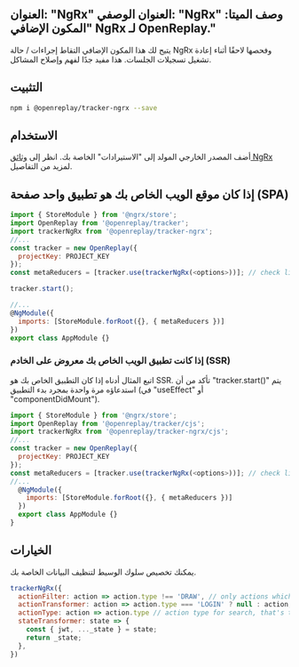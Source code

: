 العنوان: "NgRx"
العنوان الوصفي: "NgRx"
وصف الميتا: "المكون الإضافي NgRx لـ OpenReplay."
---

يتيح لك هذا المكون الإضافي التقاط إجراءات / حالة NgRx وفحصها لاحقًا أثناء إعادة تشغيل تسجيلات الجلسات. هذا مفيد جدًا لفهم وإصلاح المشاكل.

## التثبيت


```bash
npm i @openreplay/tracker-ngrx --save
```


## الاستخدام

أضف المصدر الخارجي المولد إلى "الاستيرادات" الخاصة بك. انظر إلى [وثائق NgRx](https://ngrx.io/guide/store/metareducers) لمزيد من التفاصيل.

## إذا كان موقع الويب الخاص بك هو تطبيق واحد صفحة (SPA)


```js
import { StoreModule } from '@ngrx/store';
import OpenReplay from '@openreplay/tracker';
import trackerNgRx from '@openreplay/tracker-ngrx';
//...
const tracker = new OpenReplay({
  projectKey: PROJECT_KEY
});
const metaReducers = [tracker.use(trackerNgRx(<options>))]; // check list of available options below

tracker.start();

//...
@NgModule({
  imports: [StoreModule.forRoot({}, { metaReducers })]
})
export class AppModule {}
```


### إذا كانت تطبيق الويب الخاص بك معروض على الخادم (SSR)

اتبع المثال أدناه إذا كان التطبيق الخاص بك هو SSR. تأكد من أن "tracker.start()" يتم استدعاؤه مرة واحدة بمجرد بدء التطبيق (في "useEffect" أو "componentDidMount").


```js
import { StoreModule } from '@ngrx/store';
import OpenReplay from '@openreplay/tracker/cjs';
import trackerNgRx from '@openreplay/tracker-ngrx/cjs';
//...
const tracker = new OpenReplay({
  projectKey: PROJECT_KEY
});
const metaReducers = [tracker.use(trackerNgRx(<options>))]; // check list of available options below
//...
  @NgModule({
    imports: [StoreModule.forRoot({}, { metaReducers })]
  })
  export class AppModule {}
}

```


## الخيارات

يمكنك تخصيص سلوك الوسيط لتنظيف البيانات الخاصة بك.


```js
trackerNgRx({
  actionFilter: action => action.type !== 'DRAW', // only actions which pass this test will be recorded
  actionTransformer: action => action.type === 'LOGIN' ? null : action,
  actionType: action => action.type // action type for search, that's the default one
  stateTransformer: state => {
    const { jwt, ..._state } = state;
    return _state;
  },
})
```

